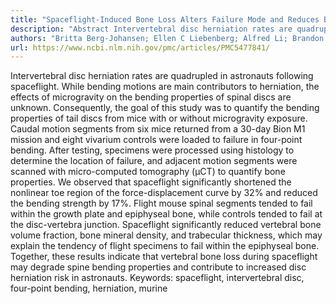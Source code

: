 ```yaml
---
title: "Spaceflight-Induced Bone Loss Alters Failure Mode and Reduces Bending Strength in Murine Spinal Segments"
description: "Abstract Intervertebral disc herniation rates are quadrupled in astronauts following spaceflight. While bending motions are main contributors to herniation, the effects of microgravity on the bending ..."
authors: "Britta Berg-Johansen; Ellen C Liebenberg; Alfred Li; Brandon R Macias; Alan R Hargens; Jeffrey C Lotz"
url: https://www.ncbi.nlm.nih.gov/pmc/articles/PMC5477841/
---
```


Intervertebral disc herniation rates are quadrupled in astronauts following spaceflight. While bending motions are main contributors to herniation, the effects of microgravity on the bending properties of spinal discs are unknown. Consequently, the goal of this study was to quantify the bending properties of tail discs from mice with or without microgravity exposure. Caudal motion segments from six mice returned from a 30-day Bion M1 mission and eight vivarium controls were loaded to failure in four-point bending. After testing, specimens were processed using histology to determine the location of failure, and adjacent motion segments were scanned with micro-computed tomography (μCT) to quantify bone properties. We observed that spaceflight significantly shortened the nonlinear toe region of the force-displacement curve by 32% and reduced the bending strength by 17%. Flight mouse spinal segments tended to fail within the growth plate and epiphyseal bone, while controls tended to fail at the disc-vertebra junction. Spaceflight significantly reduced vertebral bone volume fraction, bone mineral density, and trabecular thickness, which may explain the tendency of flight specimens to fail within the epiphyseal bone. Together, these results indicate that vertebral bone loss during spaceflight may degrade spine bending properties and contribute to increased disc herniation risk in astronauts. Keywords: spaceflight, intervertebral disc, four-point bending, herniation, murine
